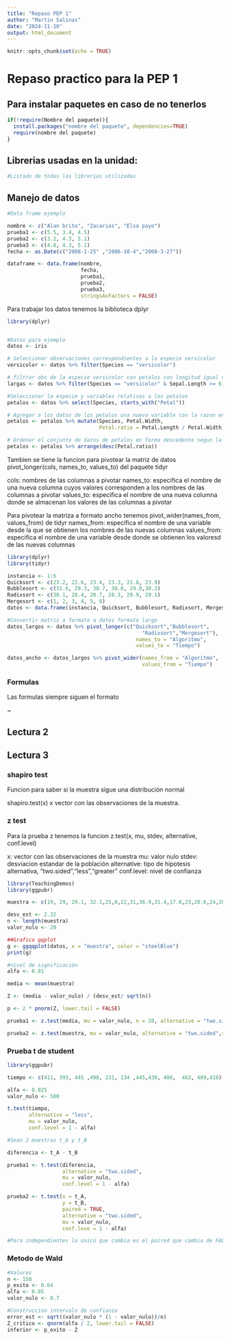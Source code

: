 ---
title: "Repaso PEP 1"
author: "Martin Salinas"
date: "2024-11-10"
output: html_document
---

```{r setup, include=FALSE}
knitr::opts_chunk$set(echo = TRUE)
```

# Repaso practico para la PEP 1

## Para instalar paquetes en caso de no tenerlos

```{r}
if(!require(Nombre del paquete)){
  install.packages("nombre del paquete", dependencies=TRUE)
  require(nombre del paquete)
}

```

## Librerias usadas en la unidad:

```{r}
#Listado de todas las librerias utilizadas
```

## Manejo de datos

```{r}
#Data frame ejemplo

nombre <- c("Alan brito", "Zacarias", "Elsa payo")
prueba1 <- c(5.5, 3.4, 4.5)
prueba2 <- c(3.2, 4.3, 5.1)
prueba3 <- c(4.8, 4.3, 5.1)
fecha <- as.Date(c("2008-1-25" ,"2006-10-4","2008-3-27"))

dataframe <- data.frame(nombre,
                        fecha,
                        prueba1,
                        prueba2,
                        prueba3,
                        stringsAsFactors = FALSE)
```

Para trabajar los datos tenemos la biblioteca dplyr

```{r}
library(dplyr)


#Datos para ejemplo
datos <- iris

# Seleccionar observaciones correspondientes a la especie versicolor
versicolor <- datos %>% filter(Species == "versicolor")

# filtrar obs de la especie versicolor con petalos con longitud igual o  superior a 6 cm
largas <- datos %>% filter(Species == "versicolor" & Sepal.Length >= 6)

#Seleccionar la especie y variables relativas a los petalos
petalos <- datos %>% select(Species, starts_with("Petal"))

# Agregar a los datos de los petalos una nueva variable con la razon entre el largo y el ancho de estos
petalos <- petalos %>% mutate(Species, Petal.Width,
                              Petal.ratio = Petal.Length / Petal.Width)

# Ordenar el conjunto de datos de petalos en forma descedente segun la razo de los petalos
petalos <- petalos %>% arrange(desc(Petal.ratio))
```

Tambien se tiene la funcion para pivotear la matriz de datos pivot_longer(cols, names_to, values_to) del paquete tidyr

cols: nombres de las columnas a pivotar
names_to: especifica el nombre de una nueva columna cuyos valores corresponden a los nombres de las columnas a pivotar
values_to: especifica el nombre de una nueva columna donde se almacenan los valores de las columnas a pivotar

Para pivotear la matriza a formato ancho tenemos pivot_wider(names_from, values_from) de tidyr
names_from: especifica el nombre de una variable desde la que se obtienen los nombres de las nuevas columnas
values_from: especifica el nombre de una variable desde donde se obtienen los valoresd de las nuevas columnas

```{r}
library(dplyr)
library(tidyr)

instancia <- 1:6
Quicksort <- c(23.2, 22.6, 23.4, 23.3, 21.8, 23.9)
Bubblesort <- c(31.6, 29.3, 30.7, 30.8, 29.8,30.3)
Radixsort <- c(30.1, 28.4, 28.7, 28.3, 29.9, 29.1)
Mergesort <- c(1, 2, 3, 4, 5, 6)
datos <- data.frame(instancia, Quicksort, Bubblesort, Radixsort, Mergesort)

#Convertir matriz a formato a datos formato largo
datos_largos <- datos %>% pivot_longer(c("Quicksort","Bubblesort",
                                            "Radixsort","Mergesort"),
                                          names_to = "Algoritmo",
                                          values_to = "Tiempo")

datos_ancho <- datos_largos %>% pivot_wider(names_from = "Algoritmo",
                                            values_from = "Tiempo")

```

### Formulas

Las formulas siempre siguen el formato

<variable dependiente> ~ <variable independiente>

## Lectura 2


## Lectura 3

### shapiro test

Funcion para saber si la muestra sigue una distribución normal

shapiro.test(x) x vector con las observaciones de la muestra.

### z test

Para la prueba z tenemos la funcion z.test(x, mu, stdev, alternative, conf.level)

x: vector con las observaciones de la muestra
mu: valor nulo
stdev: desviacion estandar de la población
alternative: tipo de hipotesis alternativa, "two.sided","less","greater"
conf.level: nivel de confianza

```{r}
library(TeachingDemos)
library(ggpubr)

muestra <- c(19, 29, 29.1, 32.1,25,0,22,31,36.9,31.4,17.6,23,20.6,24,28,26,29,29,26,27,20)

desv_est <- 2.32
n <- length(muestra)
valor_nulo <- 20

##Grafico qqplot
g <- ggqqplot(datos, x = "muestra", color = "steelBlue")
print(g)

#nivel de significación
alfa <- 0.01

media <- mean(muestra)

Z <- (media - valor_nulo) / (desv_est/ sqrt(n))

p <- 2 * pnorm(Z, lower.tail = FALSE)

prueba1 <- z.test(media, mu = valor_nulo, n = 20, alternative = "two.sided",stdev = desv_est, conf.level = 1-alfa)

prueba2 <- z.test(muestra, mu = valor_nulo, alternative = "two.sided",stdev = desv_est, conf.level = 1-alfa)

```


### Prueba t de student

```{r prueba t de student}
library(ggpubr)

tiempo <- c(411, 393, 445 ,498, 231, 134 ,445,430, 408,  463, 409,418)

alfa <- 0.025
valor_nulo <- 500

t.test(tiempo, 
       alternative = "less",
       mu = valor_nulo,
       conf.level = 1 - alfa)

#Sean 2 muestras t_A y t_B

diferencia <- t_A - t_B

prueba1 <- t.test(diferencia,
                  alternative = "two.sided",
                  mu = valor_nulo,
                  conf.level = 1 - alfa)

prueba2 <- t.test(x = t_A,
                  y = t_B,
                  paired = TRUE,
                  alternative = "two.sided",
                  mu = valor_nulo,
                  conf.leve = 1 - alfa)

#Para independientes lo unico que cambia es el paired que cambia de FALSE a TRUE y que solo se puede hacer como la prueba 2

```

### Metodo de Wald


```{r Metodo de Wald}
#Valores
n <- 150
p_exito <- 0.64
alfa <- 0.05
valor_nulo <- 0.7

#Construccion intervalo de confianza
error_est <- sqrt((valor_nulo * (1 - valor_nulo))/n)
Z_critico <- qnorm(alfa / 2, lower.tail = FALSE)
inferior <- p_exito - Z
```

